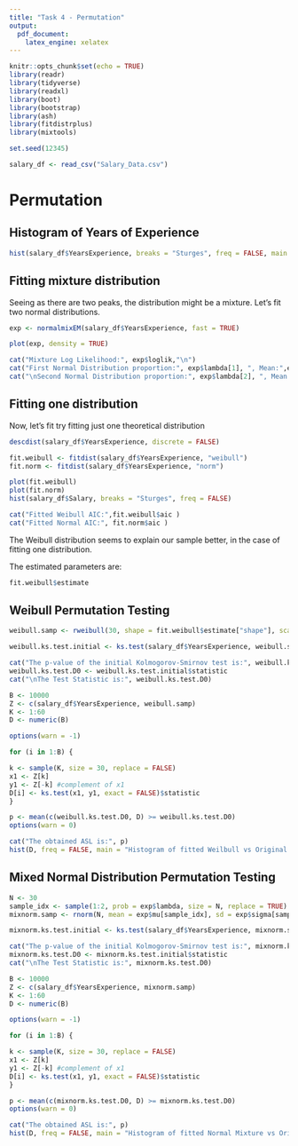 ```yaml
---
title: "Task 4 - Permutation"
output:
  pdf_document:
    latex_engine: xelatex
---
```


```r
knitr::opts_chunk$set(echo = TRUE)
library(readr)
library(tidyverse)
library(readxl)
library(boot)
library(bootstrap)
library(ash)
library(fitdistrplus)
library(mixtools)

set.seed(12345)

salary_df <- read_csv("Salary_Data.csv")
```


# Permutation


## Histogram of Years of Experience


```r
hist(salary_df$YearsExperience, breaks = "Sturges", freq = FALSE, main = "Histogram of Years of Experience", xlab="Years of Experience")
```




## Fitting mixture distribution


Seeing as there are two peaks, the distribution might be a mixture. Let's fit two normal distributions.

```r

exp <- normalmixEM(salary_df$YearsExperience, fast = TRUE)
```



```r
plot(exp, density = TRUE)
```




```r
cat("Mixture Log Likelihood:", exp$loglik,"\n")
cat("First Normal Distribution proportion:", exp$lambda[1], ", Mean:",exp$mu[1], ", and Standard Deviation:",exp$sigma[1]  )
cat("\nSecond Normal Distribution proportion:", exp$lambda[2], ", Mean:",exp$mu[2], ", and Standard Deviation:",exp$sigma[2]  )
```



## Fitting one distribution

Now, let's fit try fitting just one theoretical distribution

```r
descdist(salary_df$YearsExperience, discrete = FALSE)
```


```r
fit.weibull <- fitdist(salary_df$YearsExperience, "weibull")
fit.norm <- fitdist(salary_df$YearsExperience, "norm")

```


```r
plot(fit.weibull)
plot(fit.norm)
hist(salary_df$Salary, breaks = "Sturges", freq = FALSE)
```



```r
cat("Fitted Weibull AIC:",fit.weibull$aic )
cat("Fitted Normal AIC:", fit.norm$aic )
```


The Weibull distribution seems to explain our sample better, in the case of fitting one distribution.


The estimated parameters are:
```r
fit.weibull$estimate
```


## Weibull Permutation Testing

```r
weibull.samp <- rweibull(30, shape = fit.weibull$estimate["shape"], scale = fit.weibull$estimate["scale"])

```


```r
weibull.ks.test.initial <- ks.test(salary_df$YearsExperience, weibull.samp)

cat("The p-value of the initial Kolmogorov-Smirnov test is:", weibull.ks.test.initial$p.value)
weibull.ks.test.D0 <- weibull.ks.test.initial$statistic
cat("\nThe Test Statistic is:", weibull.ks.test.D0)
```



```r

B <- 10000
Z <- c(salary_df$YearsExperience, weibull.samp)
K <- 1:60
D <- numeric(B) 

options(warn = -1)

for (i in 1:B) {

k <- sample(K, size = 30, replace = FALSE)
x1 <- Z[k]
y1 <- Z[-k] #complement of x1
D[i] <- ks.test(x1, y1, exact = FALSE)$statistic
}

p <- mean(c(weibull.ks.test.D0, D) >= weibull.ks.test.D0)
options(warn = 0)
```
```r
cat("The obtained ASL is:", p)
hist(D, freq = FALSE, main = "Histogram of fitted Weilbull vs Original Sample KS test statistic", xlab="test statistic")
```


## Mixed Normal Distribution Permutation Testing

```r

N <- 30
sample_idx <- sample(1:2, prob = exp$lambda, size = N, replace = TRUE)
mixnorm.samp <- rnorm(N, mean = exp$mu[sample_idx], sd = exp$sigma[sample_idx])

```
```r
mixnorm.ks.test.initial <- ks.test(salary_df$YearsExperience, mixnorm.samp)

cat("The p-value of the initial Kolmogorov-Smirnov test is:", mixnorm.ks.test.initial$p.value)
mixnorm.ks.test.D0 <- mixnorm.ks.test.initial$statistic
cat("\nThe Test Statistic is:", mixnorm.ks.test.D0)
```



```r
B <- 10000
Z <- c(salary_df$YearsExperience, mixnorm.samp)
K <- 1:60
D <- numeric(B) 

options(warn = -1)

for (i in 1:B) {

k <- sample(K, size = 30, replace = FALSE)
x1 <- Z[k]
y1 <- Z[-k] #complement of x1
D[i] <- ks.test(x1, y1, exact = FALSE)$statistic
}

p <- mean(c(mixnorm.ks.test.D0, D) >= mixnorm.ks.test.D0)
options(warn = 0)
```
```r
cat("The obtained ASL is:", p)
hist(D, freq = FALSE, main = "Histogram of fitted Normal Mixture vs Original Sample KS test statistic", xlab="test statistic")
```